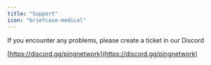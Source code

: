 ```yaml
---
title: "Support"
icon: "briefcase-medical"
---
```


If you encounter any problems, please create a ticket in our Discord

[https://discord.gg/pingnetwork](https://discord.gg/pingnetwork)